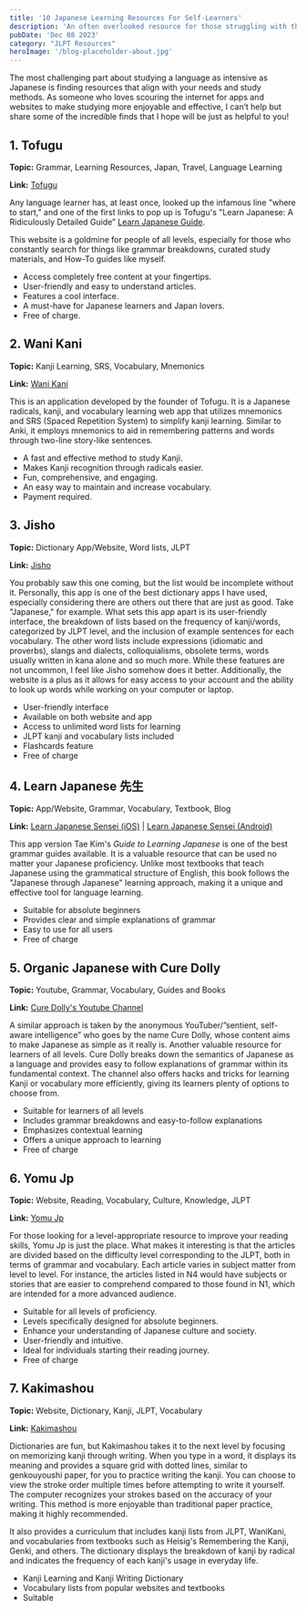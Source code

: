```yaml
---
title: '10 Japanese Learning Resources For Self-Learners'
description: 'An often overlooked resource for those struggling with the reading section of the JLPT N3 is this book. In this review, I share my personal experiences using it and how it significantly improved my performance, leading to a near-perfect score on the exam.'
pubDate: 'Dec 08 2023'
category: "JLPT Resources"
heroImage: '/blog-placeholder-about.jpg'
---
```

The most challenging part about studying a language as intensive as Japanese is finding resources that align with your needs and study methods. As someone who loves scouring the internet for apps and websites to make studying more enjoyable and effective, I can’t help but share some of the incredible finds that I hope will be just as helpful to you!

## 1. Tofugu

**Topic:** Grammar, Learning Resources, Japan, Travel, Language Learning

**Link:** [Tofugu](https://www.tofugu.com/)

Any language learner has, at least once, looked up the infamous line "where to start," and one of the first links to pop up is Tofugu's "Learn Japanese: A Ridiculously Detailed Guide” [Learn Japanese Guide](https://www.tofugu.com/learn-japanese/).

This website is a goldmine for people of all levels, especially for those who constantly search for things like grammar breakdowns, curated study materials, and How-To guides like myself.

- Access completely free content at your fingertips.
- User-friendly and easy to understand articles.
- Features a cool interface.
- A must-have for Japanese learners and Japan lovers.
- Free of charge.

## 2. Wani Kani

**Topic:** Kanji Learning, SRS, Vocabulary, Mnemonics

**Link:** [Wani Kani](https://www.wanikani.com/)

This is an application developed by the founder of Tofugu. It is a Japanese radicals, kanji, and vocabulary learning web app that utilizes mnemonics and SRS (Spaced Repetition System) to simplify kanji learning. Similar to Anki, it employs mnemonics to aid in remembering patterns and words through two-line story-like sentences.

- A fast and effective method to study Kanji.
- Makes Kanji recognition through radicals easier.
- Fun, comprehensive, and engaging.
- An easy way to maintain and increase vocabulary.
- Payment required.

## 3. Jisho

**Topic:** Dictionary App/Website, Word lists, JLPT

**Link:** [Jisho](#)

You probably saw this one coming, but the list would be incomplete without it. Personally, this app is one of the best dictionary apps I have used, especially considering there are others out there that are just as good. Take "Japanese," for example. What sets this app apart is its user-friendly interface, the breakdown of lists based on the frequency of kanji/words, categorized by JLPT level, and the inclusion of example sentences for each vocabulary. The other word lists include expressions (idiomatic and proverbs), slangs and dialects, colloquialisms, obsolete terms, words usually written in kana alone and so much more. While these features are not uncommon, I feel like Jisho somehow does it better. Additionally, the website is a plus as it allows for easy access to your account and the ability to look up words while working on your computer or laptop.

- User-friendly interface
- Available on both website and app
- Access to unlimited word lists for learning
- JLPT kanji and vocabulary lists included
- Flashcards feature
- Free of charge

## 4. Learn Japanese 先生

**Topic:** App/Website, Grammar, Vocabulary, Textbook, Blog

**Link:** [Learn Japanese Sensei (iOS)](https://apps.apple.com/in/app/learn-japanese-sensei/id1495789984) | [Learn Japanese Sensei (Android)](https://play.google.com/store/apps/details?id=com.japanactivator.android.jasensei&hl=en&gl=US)

This app version Tae Kim's *Guide to Learning Japanese* is one of the best grammar guides available. It is a valuable resource that can be used no matter your Japanese proficiency. Unlike most textbooks that teach Japanese using the grammatical structure of English, this book follows the "Japanese through Japanese" learning approach, making it a unique and effective tool for language learning.

- Suitable for absolute beginners
- Provides clear and simple explanations of grammar
- Easy to use for all users
- Free of charge

## 5. Organic Japanese with Cure Dolly

**Topic:** Youtube, Grammar, Vocabulary, Guides and Books

**Link:** [Cure Dolly's Youtube Channel](https://www.youtube.com/channel/UCkdmU8hGK4Fg3LghTVtKltQ)

A similar approach is taken by the anonymous YouTuber/”sentient, self-aware intelligence” who goes by the name Cure Dolly, whose content aims to make Japanese as simple as it really is. Another valuable resource for learners of all levels. Cure Dolly breaks down the semantics of Japanese as a language and provides easy to follow explanations of grammar within its fundamental context. The channel also offers hacks and tricks for learning Kanji or vocabulary more efficiently, giving its learners plenty of options to choose from.

- Suitable for learners of all levels
- Includes grammar breakdowns and easy-to-follow explanations
- Emphasizes contextual learning
- Offers a unique approach to learning
- Free of charge

## 6. Yomu Jp

**Topic:** Website, Reading, Vocabulary, Culture, Knowledge, JLPT

**Link:** [Yomu Jp](https://yomujp.com/)

For those looking for a level-appropriate resource to improve your reading skills, Yomu Jp is just the place. What makes it interesting is that the articles are divided based on the difficulty level corresponding to the JLPT, both in terms of grammar and vocabulary. Each article varies in subject matter from level to level. For instance, the articles listed in N4 would have subjects or stories that are easier to comprehend compared to those found in N1, which are intended for a more advanced audience.

- Suitable for all levels of proficiency.
- Levels specifically designed for absolute beginners.
- Enhance your understanding of Japanese culture and society.
- User-friendly and intuitive.
- Ideal for individuals starting their reading journey.
- Free of charge

## 7. Kakimashou

**Topic:** Website, Dictionary, Kanji, JLPT, Vocabulary

**Link:** [Kakimashou](https://www.kakimashou.com/)

Dictionaries are fun, but Kakimashou takes it to the next level by focusing on memorizing kanji through writing. When you type in a word, it displays its meaning and provides a square grid with dotted lines, similar to genkouyoushi paper, for you to practice writing the kanji. You can choose to view the stroke order multiple times before attempting to write it yourself. The computer recognizes your strokes based on the accuracy of your writing. This method is more enjoyable than traditional paper practice, making it highly recommended.

It also provides a curriculum that includes kanji lists from JLPT, WaniKani, and vocabularies from textbooks such as Heisig's Remembering the Kanji, Genki, and others. The dictionary displays the breakdown of kanji by radical and indicates the frequency of each kanji's usage in everyday life.

- Kanji Learning and Kanji Writing Dictionary
- Vocabulary lists from popular websites and textbooks
- Suitable